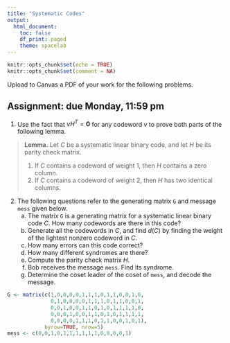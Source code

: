 ```yaml
---
title: "Systematic Codes"
output:
  html_document:
    toc: false
    df_print: paged
    theme: spacelab
---
```


```r
knitr::opts_chunk$set(echo = TRUE)
knitr::opts_chunk$set(comment = NA)
```

Upload to Canvas a PDF of your work for the following problems. 

## Assignment: due Monday, 11:59 pm

1. Use the fact that $vH^T = \mathbf{0}$ for any codeword $v$ to prove both parts of the following lemma.

> **Lemma.** Let $C$ be a systematic linear binary code, and let $H$ be its parity check matrix.
>
> 1. If $C$ contains a codeword of weight 1, then $H$ contains a zero column.
> 2. If $C$ contains a codeword of weight 2, then $H$ has two identical columns.

2. The following questions refer to the generating matrix `G` and message `mess` given below. 
    a. The matrix `G` is a generating matrix for a systematic linear binary code $C$. How many codewords are there in this code?
    b. Generate all the codewords in $C$, and find $d(C)$ by finding the weight of the lightest nonzero codeword in $C$.
    c. How many errors can this code correct?
    d. How many different syndromes are there?
    e. Compute the parity check matrix $H$.
    f. Bob receives the message `mess`. Find its syndrome.
    g. Determine the coset leader of the coset of `mess`, and decode the message.

```r
G <- matrix(c(1,0,0,0,0,1,1,1,0,1,1,0,0,1,0,
              0,1,0,0,0,0,1,1,1,0,1,1,0,0,1,
              0,0,1,0,0,1,1,0,1,0,1,1,1,1,0,
              0,0,0,1,0,0,1,1,0,1,0,1,1,1,1,
              0,0,0,0,1,1,1,0,1,1,0,0,1,0,1),
            byrow=TRUE, nrow=5)
mess <- c(0,0,1,0,1,1,1,1,1,1,0,0,0,0,1)
```

